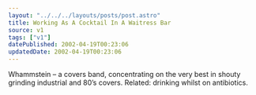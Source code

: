 ```yaml
---
layout: "../../../layouts/posts/post.astro"
title: Working As A Cocktail In A Waitress Bar
source: v1
tags: ["v1"]
datePublished: 2002-04-19T00:23:06
updatedDate: 2002-04-19T00:23:06
---
```


Whammstein &#8211; a covers band, concentrating on the very best in shouty grinding industrial and 80&#8217;s covers. Related: drinking whilst on antibiotics.
